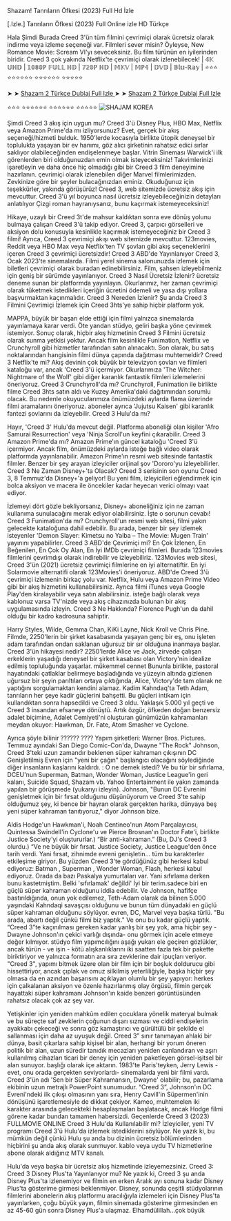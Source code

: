 Shazam! Tanrıların Öfkesi (2023) Full Hd İzle

[.Izle.] Tanrıların Öfkesi  (2023) Full Online izle HD Türkçe

Hala Şimdi Burada Creed 3'ün tüm filmini çevrimiçi olarak ücretsiz olarak indirme veya izleme seçeneği var. Filmleri sever misin? Öyleyse, New Romance Movie: Scream VI'yı seveceksiniz. Bu film türünün en iyilerinden biridir. Creed 3 çok yakında Netflix'te çevrimiçi olarak izlenebilecek!
| 𝟜𝕂 𝕌ℍ𝔻 | 𝟙𝟘𝟠𝟘ℙ 𝔽𝕌𝕃𝕃 ℍ𝔻 | 𝟟𝟚𝟘ℙ ℍ𝔻 | 𝕄𝕂𝕍 | 𝕄ℙ𝟜 | 𝔻𝕍𝔻 | 𝔹𝕝𝕦-ℝ𝕒𝕪 |
⭐⭐⭐ ⭐⭐⭐⭐⭐⭐ ⭐⭐⭐⭐⭐⭐ ⭐⭐⭐⭐⭐

➤ ➤ [Shazam 2 Türkçe Dublaj Full Izle
](https://watching.nwsautodaily.com/tr/movie/594767/shazam-fury-of-the-gods)
➤ ➤ [Shazam 2 Türkçe Dublaj Full Izle](https://watching.nwsautodaily.com/tr/movie/594767/shazam-fury-of-the-gods)

⭐⭐⭐ ⭐⭐⭐⭐⭐⭐ ⭐⭐⭐⭐⭐⭐ ⭐⭐⭐⭐⭐
![SHAJAM KOREA](https://user-images.githubusercontent.com/128238067/226172538-ee460362-2968-4fa3-8295-0965b26049f4.JPG)


Şimdi Creed 3 akış için uygun mu? Creed 3'ü Disney Plus, HBO Max, Netflix veya Amazon Prime'da mı izliyorsunuz? Evet, gerçek bir akış seçeneği/hizmeti bulduk. 1950'lerde kocasıyla birlikte ütopik deneysel bir toplulukta yaşayan bir ev hanımı, göz alıcı şirketinin rahatsız edici sırlar saklıyor olabileceğinden endişelenmeye başlar. Vitrin Sineması Warwick'i ilk görenlerden biri olduğunuzdan emin olmak isteyeceksiniz! Takvimlerinizi işaretleyin ve daha önce hiç olmadığı gibi bir Creed 3 film deneyimine hazırlanın. çevrimiçi olarak izlenebilen diğer Marvel filmlerimizden. Zevkinize göre bir şeyler bulacağınızdan eminiz. Okuduğunuz için teşekkürler, yakında görüşürüz! Creed 3, web sitemizde ücretsiz akış için mevcuttur. Creed 3'ü yıl boyunca nasıl ücretsiz izleyebileceğinizin detayları anlatılıyor Çizgi roman hayranıysanız, bunu kaçırmak istemeyeceksiniz!

Hikaye, uzaylı bir Creed 3t'de mahsur kaldıktan sonra eve dönüş yolunu bulmaya çalışan Creed 3'ü takip ediyor. Creed 3, çarpıcı görselleri ve aksiyon dolu konusuyla kesinlikle kaçırmak istemeyeceğiniz bir Creed 3 filmi! Ayrıca, Creed 3 çevrimiçi akışı web sitemizde mevcuttur. 123movies, Reddit veya HBO Max veya Netflix'ten TV şovları gibi akış seçeneklerini içeren Creed 3 çevrimiçi ücretsizdir! Creed 3 ABD'de Yayınlanıyor Creed 3, Ocak 2023'te sinemalarda. Filmi yerel sinema salonunuzda izlemek için biletleri çevrimiçi olarak buradan edinebilirsiniz. Film, şahsen izleyebilmeniz için geniş bir sürümde yayınlanıyor. Creed 3 Nasıl Ücretsiz İzlenir? ücretsiz deneme sunan bir platformda yayınlayın. Okurlarımız, her zaman çevrimiçi olarak tüketmek istedikleri içeriğin ücretini ödemeli ve yasa dışı yollara başvurmaktan kaçınmalıdır. Creed 3 Nereden İzlenir? Şu anda Creed 3 Filmini Çevrimiçi İzlemek için Creed 3hts'ye sahip hiçbir platform yok.

MAPPA, büyük bir başarı elde ettiği için filmi yalnızca sinemalarda yayınlamaya karar verdi. Öte yandan stüdyo, geliri başka yöne çevirmek istemiyor. Sonuç olarak, hiçbir akış hizmetinin Creed 3 Filmini ücretsiz olarak sunma yetkisi yoktur. Ancak film kesinlikle Funimation, Netflix ve Crunchyroll gibi hizmetler tarafından satın alınacaktı. Son olarak, bu satış noktalarından hangisinin filmi dünya çapında dağıtması muhtemeldir? Creed 3 Netflix'te mi? Akış devinin çok büyük bir televizyon şovları ve filmleri kataloğu var, ancak 'Creed 3'ü içermiyor. Okurlarımıza 'The Witcher: Nightmare of the Wolf' gibi diğer karanlık fantastik filmleri izlemelerini öneriyoruz. Creed 3 Crunchyroll'da mı? Crunchyroll, Funimation ile birlikte filme Creed 3hts satın aldı ve Kuzey Amerika'daki dağıtımından sorumlu olacak. Bu nedenle okuyucularımıza önümüzdeki aylarda flama üzerinde filmi aramalarını öneriyoruz. aboneler ayrıca 'Jujutsu Kaisen' gibi karanlık fantezi şovlarını da izleyebilir. Creed 3 Hulu'da mı?

Hayır, 'Creed 3' Hulu'da mevcut değil. Platforma aboneliği olan kişiler 'Afro Samurai Resurrection' veya 'Ninja Scroll'un keyfini çıkarabilir. Creed 3 Amazon Prime'da mı? Amazon Prime'ın güncel kataloğu 'Creed 3'ü içermiyor. Ancak film, önümüzdeki aylarda isteğe bağlı video olarak platformda yayınlanabilir. Amazon Prime'ın resmi web sitesinde fantastik filmler. Benzer bir şey arayan izleyiciler orijinal şov 'Dororo'yu izleyebilirler. Creed 3 Ne Zaman Disney+'ta Olacak? Creed 3 serisinin son oyunu Creed 3, 8 Temmuz'da Disney+'a geliyor! Bu yeni film, izleyicileri eğlendirmek için bolca aksiyon ve macera ile öncekiler kadar heyecan verici olmayı vaat ediyor.

İzlemeyi dört gözle bekliyorsanız, Disney+ aboneliğiniz için ne zaman kullanıma sunulacağını merak ediyor olabilirsiniz. İşte o sorunun cevabı! Creed 3 Funimation'da mı? Crunchyroll'un resmi web sitesi, filmi yakın gelecekte kataloğuna dahil edebilir. Bu arada, benzer bir şey izlemek isteyenler 'Demon Slayer: Kimetsu no Yaiba – The Movie: Mugen Train' yayınını yapabilirler. Creed 3 ABD'de Çevrimiçi mi? En Çok İzlenen, En Beğenilen, En Çok Oy Alan, En İyi IMDb çevrimiçi filmleri. Burada 123movies filmlerini çevrimdışı olarak indirebilir ve izleyebiliriz. 123Movies web sitesi, Creed 3'ün (2021) ücretsiz çevrimiçi filmlerine en iyi alternatiftir. En iyi Solarmovie alternatifi olarak 123Movies'i öneriyoruz. ABD'de Creed 3'ü çevrimiçi izlemenin birkaç yolu var. Netflix, Hulu veya Amazon Prime Video gibi bir akış hizmetini kullanabilirsiniz. Ayrıca filmi iTunes veya Google Play'den kiralayabilir veya satın alabilirsiniz. isteğe bağlı olarak veya kablonuz varsa TV'nizde veya akış cihazınızda bulunan bir akış uygulamasında izleyin. Creed 3 Ne Hakkında? Florence Pugh'un da dahil olduğu bir kadro kadrosuna sahiptir.

Harry Styles, Wilde, Gemma Chan, KiKi Layne, Nick Kroll ve Chris Pine. Filmde, 2250'lerin bir şirket kasabasında yaşayan genç bir eş, onu işleten adam tarafından ondan saklanan uğursuz bir sır olduğuna inanmaya başlar. Creed 3'ün hikayesi nedir? 2250'lerde Alice ve Jack, zirvede çalışan erkeklerin yaşadığı deneysel bir şirket kasabası olan Victory'nin idealize edilmiş topluluğunda yaşarlar. mükemmel cennet Bununla birlikte, pastoral hayatındaki çatlaklar belirmeye başladığında ve yüzeyin altında gizlenen uğursuz bir şeyin parıltıları ortaya çıktığında, Alice, Victory'de tam olarak ne yaptığını sorgulamaktan kendini alamaz. Kadim Kahndaq'ta Teth Adam, tanrıların her şeye kadir güçlerini bahşetti. Bu güçleri intikam için kullandıktan sonra hapsedildi ve Creed 3 oldu. Yaklaşık 5.000 yıl geçti ve Creed 3 insandan efsaneye dönüştü. Artık özgür, öfkeden doğan benzersiz adalet biçimine, Adalet Cemiyeti'ni oluşturan günümüzün kahramanları meydan okuyor: Hawkman, Dr. Fate, Atom Smasher ve Cyclone.

Ayrıca şöyle bilinir ?????? ???? Yapım şirketleri: Warner Bros. Pictures. Temmuz ayındaki San Diego Comic-Con'da, Dwayne "The Rock" Johnson, Creed 3'teki uzun zamandır beklenen süper kahraman çıkışının DC Genişletilmiş Evren için "yeni bir çağın" başlangıcı olacağını söylediğinde diğer insanların kaşlarını kaldırdı. : O ne demek istedi? Ve bu tür bir sıfırlama, DCEU'nun Superman, Batman, Wonder Woman, Justice League'in geri kalanı, Suicide Squad, Shazam vb. Yahoo Entertainment ile yakın zamanda yapılan bir görüşmede (yukarıyı izleyin). Johnson, "Bunun DC Evrenini genişletmek için bir fırsat olduğunu düşünüyorum ve Creed 3'te sahip olduğumuz şey, ki bence bir hayran olarak gerçekten harika, dünyaya beş yeni süper kahraman tanıtıyoruz," diyor Johnson bize.

Aldis Hodge'un Hawkman'i, Noah Centineo'nun Atom Parçalayıcısı, Quintessa Swindell'in Cyclone'u ve Pierce Brosnan'ın Doctor Fate'i, birlikte Justice Society'yi oluştururlar.) “Bir anti-kahraman.” (Bu, DJ's Creed 3 olurdu.) “Ve ne büyük bir fırsat. Justice Society, Justice League'den önce tarih verdi. Yani fırsat, zihnimde evreni genişletin… tüm bu karakterler etkileşime giriyor. Bu yüzden Creed 3'te gördüğünüz gibi herkesi kabul ediyoruz: Batman , Superman , Wonder Woman, Flash, herkesi kabul ediyoruz. Orada da bazı Paskalya yumurtaları var. Yani sıfırlama derken bunu kastetmiştim. Belki 'sıfırlamak' değildi' İyi bir terim.sadece biri en güçlü süper kahraman olduğunu iddia edebilir. Ve Johnson, hafifçe bastırıldığında, onun yok edilemez, Teth-Adam olarak da bilinen 5.000 yaşındaki Kahndaqi savaşçısı olduğunu ve bunun tüm dünyadaki en güçlü süper kahraman olduğunu söylüyor. evren, DC, Marvel veya başka türlü. "Bu arada, abartı değil çünkü filmi biz yaptık." Ve onu bu kadar güçlü yaptık. “Creed 3”te kaçınılması gereken kadar yanlış bir şey yok, ama hiçbir şey -Dwayne Johnson'ın çekici varlığı dışında- onu görmek için acele etmeye değer kılmıyor. stüdyo film yapımcılığını aşağı yukarı ele geçiren gözlükler, ancak türün - ve işin - kötü alışkanlıklarını iki saatten fazla tek bir pakette biriktiriyor ve yalnızca formatın ara sıra zevklerine dair ipuçları veriyor. "Creed 3", yapımı bitmek üzere olan bir film için bir boşluk doldurucu gibi hissettiriyor, ancak çıplak ve omuz silkilmiş yeterliliğiyle, başka hiçbir şey olmasa da en azından başarısını açıklayan olumlu bir şey yapıyor: herkes için çalkalanan aksiyon ve özenle hazırlanmış olay örgüsü, filmin gerçek hayattaki süper kahramanı Johnson'ın kaide benzeri görüntüsünden rahatsız olacak çok az şey var.

Yetişkinler için yeniden mahkûm edilen çocuklara yönelik materyal bulmak ve bu süreçte saf zevklerin çoğunun dışarı sızması ve ciddi endişelerin ayakkabı çekeceği ve sonra göz kamaştırıcı ve gürültülü bir şekilde el sallanması için daha az uyuşuk değil. Creed 3” sınır tanımayan ahlaki bir dünya, basit çıkarlara sahip kişisel bir alan, herhangi bir yorum öneren politik bir alan, uzun süredir tanıdık mecazları yeniden canlandıran ve aşırı kullanılmış cihazları ticari bir deney için yeniden paketleyen görsel-işitsel bir alan sunuyor. başlığı olarak içe aktarın. 1983'te Paris'teyken, Jerry Lewis -evet, onu orada gerçekten seviyorlardı- sinemalarda yeni bir filmi vardı. Creed 3'ün adı 'Sen bir Süper Kahramansın, Dwayne' olabilir; bu, pazarlama ekibinin uzun metrajlı PowerPoint sunumudur. “Creed 3”, Johnson'ın DC Evreni'ndeki ilk çıkışı olmasının yanı sıra, Henry Cavill'in Süpermen'inin dönüşünü işaretlemesiyle de dikkat çekiyor. Kameo, muhtemelen iki karakter arasında gelecekteki hesaplaşmaları başlatacak, ancak Hodge filmi görene kadar bundan tamamen habersizdi. Geçenlerde Creed 3 (2023) FULLMOVIE ONLINE Creed 3 Hulu'da Kullanılabilir mi? İzleyiciler, yeni TV programı Creed 3'ü Hulu'da izlemek istediklerini söylüyor. Ne yazık ki, bu mümkün değil çünkü Hulu şu anda bu dizinin ücretsiz bölümlerinden hiçbirini şu anda akış olarak sunmuyor. kablo veya uydu TV hizmetlerine abone olarak aldığınız MTV kanalı.

Hulu'da veya başka bir ücretsiz akış hizmetinde izleyemezsiniz. Creed 3: Creed 3 Disney Plus'ta Yayınlanıyor mu? Ne yazık ki, Creed 3 şu anda Disney Plus'ta izlenemiyor ve filmin en erken Aralık ayı sonuna kadar Disney Plus'ta gösterime girmesi beklenmiyor. Disney, sonunda çeşitli stüdyolarının filmlerini abonelerin akış platformu aracılığıyla izlemeleri için Disney Plus'ta yayınlarken, çoğu büyük yayın, filmin sinemada gösterime girmesinden en az 45-60 gün sonra Disney Plus'a ulaşmaz. Elhamdülillah...çok büyük
